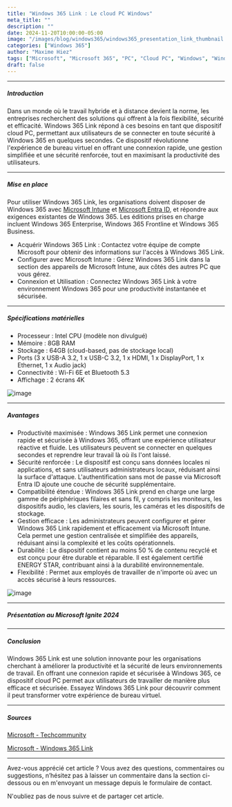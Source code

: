 ```yaml
---
title: "Windows 365 Link : Le cloud PC Windows"
meta_title: ""
description: ""
date: 2024-11-20T10:00:00-05:00
image: "/images/blog/windows365/windows365_presentation_link_thumbnail.png"
categories: ["Windows 365"]
author: "Maxime Hiez"
tags: ["Microsoft", "Microsoft 365", "PC", "Cloud PC", "Windows", "Windows 365 Link"]
draft: false
---
```

---

##### Introduction
Dans un monde où le travail hybride et à distance devient la norme, les entreprises recherchent des solutions qui offrent à la fois flexibilité, sécurité et efficacité. Windows 365 Link répond à ces besoins en tant que dispositif cloud PC, permettant aux utilisateurs de se connecter en toute sécurité à Windows 365 en quelques secondes. Ce dispositif révolutionne l'expérience de bureau virtuel en offrant une connexion rapide, une gestion simplifiée et une sécurité renforcée, tout en maximisant la productivité des utilisateurs.

---

##### Mise en place
Pour utiliser Windows 365 Link, les organisations doivent disposer de Windows 365 avec <u>Microsoft Intune</u> et <u>Microsoft Entra ID</u>, et répondre aux exigences existantes de Windows 365. Les éditions prises en charge incluent Windows 365 Enterprise, Windows 365 Frontline et Windows 365 Business.

- Acquérir Windows 365 Link : Contactez votre équipe de compte Microsoft pour obtenir des informations sur l'accès à Windows 365 Link.
- Configurer avec Microsoft Intune : Gérez Windows 365 Link dans la section des appareils de Microsoft Intune, aux côtés des autres PC que vous gérez.
- Connexion et Utilisation : Connectez Windows 365 Link à votre environnement Windows 365 pour une productivité instantanée et sécurisée.

---

##### Spécifications matérielles
- Processeur : Intel CPU (modèle non divulgué)
- Mémoire : 8GB RAM
- Stockage : 64GB (cloud-based, pas de stockage local)
- Ports (3 x USB-A 3.2, 1 x USB-C 3.2, 1 x HDMI, 1 x DisplayPort, 1 x Ethernet, 1 x Audio jack)
- Connectivité : Wi-Fi 6E et Bluetooth 5.3
- Affichage : 2 écrans 4K

![image](/images/blog/windows365/windows365_presentation_link_001.png)

---

##### Avantages

- Productivité maximisée : Windows 365 Link permet une connexion rapide et sécurisée à Windows 365, offrant une expérience utilisateur réactive et fluide. Les utilisateurs peuvent se connecter en quelques secondes et reprendre leur travail là où ils l'ont laissé.
- Sécurité renforcée : Le dispositif est conçu sans données locales ni applications, et sans utilisateurs administrateurs locaux, réduisant ainsi la surface d'attaque. L'authentification sans mot de passe via Microsoft Entra ID ajoute une couche de sécurité supplémentaire.
- Compatibilité étendue : Windows 365 Link prend en charge une large gamme de périphériques filaires et sans fil, y compris les moniteurs, les dispositifs audio, les claviers, les souris, les caméras et les dispositifs de stockage.
- Gestion efficace : Les administrateurs peuvent configurer et gérer Windows 365 Link rapidement et efficacement via Microsoft Intune. Cela permet une gestion centralisée et simplifiée des appareils, réduisant ainsi la complexité et les coûts opérationnels.
- Durabilité : Le dispositif contient au moins 50 % de contenu recyclé et est conçu pour être durable et réparable. Il est également certifié ENERGY STAR, contribuant ainsi à la durabilité environnementale.
- Flexibilité : Permet aux employés de travailler de n'importe où avec un accès sécurisé à leurs ressources.

![image](/images/blog/windows365/windows365_presentation_link_002.png)

---

##### Présentation au Microsoft Ignite 2024
<Youtube client:load id="BQpNTDgzIn8" title="Introducing Windows 365 Link at Microsoft Ignite 2024" />

---

##### Conclusion

Windows 365 Link est une solution innovante pour les organisations cherchant à améliorer la productivité et la sécurité de leurs environnements de travail. En offrant une connexion rapide et sécurisée à Windows 365, ce dispositif cloud PC permet aux utilisateurs de travailler de manière plus efficace et sécurisée. Essayez Windows 365 Link pour découvrir comment il peut transformer votre expérience de bureau virtuel.

---

##### Sources
[Microsoft - Techcommunity](https://techcommunity.microsoft.com/blog/windows-itpro-blog/windows-365-link%E2%80%94the-first-cloud-pc-device-for-windows-365/4302687)

[Microsoft - Windows 365 Link](https://www.microsoft.com/fr-ca/windows-365/link)

---


Avez-vous apprécié cet article ? Vous avez des questions, commentaires ou suggestions, n’hésitez pas à laisser un commentaire dans la section ci-dessous ou en m'envoyant un message depuis le formulaire de contact.

N'oubliez pas de nous suivre et de partager cet article.